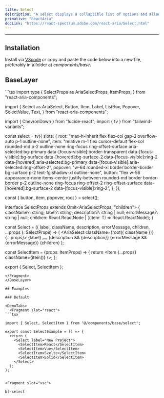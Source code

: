```yaml
---
title: Select
description: "A select displays a collapsible list of options and allows a user to select one of them."
primative: "ReactAria"
docLink: "https://react-spectrum.adobe.com/react-aria/Select.html"
---
```

---

<MdxExample>
  <SelectExample client:load/>
</MdxExample>

## Installation

Install via [VScode](/docs/getting-started/vsc) or copy and paste the code below into a new file, preferably in a folder at _components/base_.

## BaseLayer

<BaseLayer>
<Fragment slot="contentSlot">
```tsx
import type {
  SelectProps as AriaSelectProps,
  ItemProps,
} from "react-aria-components";

import {
  Select as AriaSelect,
  Button,
  Item,
  Label,
  ListBox,
  Popover,
  SelectValue,
  Text,
} from "react-aria-components";

import { ChevronDown } from "lucide-react";
import { tv } from "tailwind-variants";

const select = tv({
  slots: {
    root: "max-h-inherit flex flex-col gap-2 overflow-auto p-1 outline-none",
    item: "relative m-1 flex cursor-default flex-col rounded-md p-2 outline-none ring-focus ring-offset-surface aria-selected:bg-primary data-[focus-visible]:border-transparent data-[focus-visible]:bg-surface data-[hovered]:bg-surface-2 data-[focus-visible]:ring-2  data-[hovered]:aria-selected:bg-primary data-[focus-visible]:aria-selected:ring-offset-2",
    popover:
      "w-64 rounded-xl border border-border bg-surface p-2 text-fg shadow-xl outline-none",
    button:
      "flex w-56 appearance-none items-center justify-between rounded-md border border-border p-2 outline-none ring-focus ring-offset-2 ring-offset-surface data-[hovered]:bg-surface-2 data-[focus-visible]:ring-2",
  },
});

const { button, item, popover, root } = select();

interface SelectProps<T extends object>
  extends Omit<AriaSelectProps<T>, "children"> {
  className?: string;
  label?: string;
  description?: string | null;
  errorMessage?: string | null;
  children: React.ReactNode | ((item: T) => React.ReactNode);
}

const Select = <T extends object>({
  label,
  className,
  description,
  errorMessage,
  children,
  ...props
}: SelectProps<T>) => (
  <AriaSelect className={root({ className })} {...props}>
    <Label>{label}</Label>
    <Button className={button()}>
      <SelectValue />
      <ChevronDown />
    </Button>
    {description && <Text slot="description">{description}</Text>}
    {errorMessage && <Text slot="errorMessage">{errorMessage}</Text>}
    <Popover className={popover()}>
      <ListBox className="outline-none">{children}</ListBox>
    </Popover>
  </AriaSelect>
);

const SelectItem = (props: ItemProps) => {
  return <Item {...props} className={item()} />;
};

export { Select, SelectItem };

```
</Fragment>
</BaseLayer>

## Examples

### Default 

<DemoTabs>
  <Fragment slot="react">
```tsx

import { Select, SelectItem } from "@/components/base/select";

export const SelectExample = () => {
  return (
    <Select label="New Project">
      <SelectItem>React</SelectItem>
      <SelectItem>Vue</SelectItem>
      <SelectItem>Svelte</SelectItem>
      <SelectItem>Solid</SelectItem>
    </Select>
  );
};


```
  </Fragment>

    <Fragment slot="vsc">
```bash
bl-select
```
  </Fragment>
</DemoTabs>


